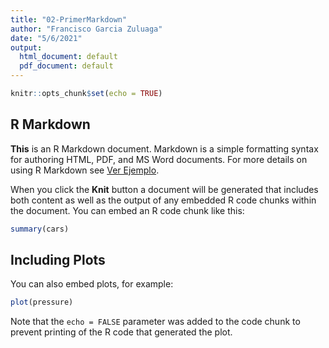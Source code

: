 ```yaml
---
title: "02-PrimerMarkdown"
author: "Francisco Garcia Zuluaga"
date: "5/6/2021"
output:
  html_document: default
  pdf_document: default
---
```


```r
knitr::opts_chunk$set(echo = TRUE)
```

## R Markdown

**This** is an R Markdown document. Markdown is a simple formatting syntax for authoring HTML, PDF, and MS Word documents. For more details on using R Markdown see [Ver Ejemplo](<http://rmarkdown.rstudio.com>).

When you click the **Knit** button a document will be generated that includes both content as well as the output of any embedded R code chunks within the document. You can embed an R code chunk like this:

```r
summary(cars)
```

## Including Plots

You can also embed plots, for example:

```r
plot(pressure)
```

Note that the `echo = FALSE` parameter was added to the code chunk to prevent printing of the R code that generated the plot.
